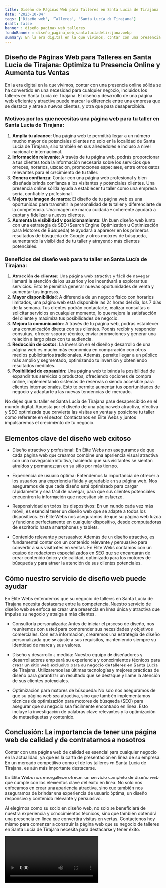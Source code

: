 ```yaml
---
title: Diseño de Páginas Web para Talleres en Santa Lucía de Tirajana
date: '2023-10-04'
tags: ['Diseño web', 'Talleres', 'Santa Lucía de Tirajana']
draft: false
banner : diseño_paginas_web_talleres
fondoBanner : diseño_pagina_web_santalucíadetirajana.webp
summary: En la era digital en la que vivimos, contar con una presencia online sólida se ha convertido en una necesidad para cualquier negocio, incluidos los talleres en Santa Lucía de Tirajana. El diseño y desarrollo de una página web eficiente y atractiva puede marcar la diferencia entre una empresa que se destaca y atrae a nuevos clientes, y otra que pasa desapercibida.
---
```


## Diseño de Páginas Web para Talleres en Santa Lucía de Tirajana: Optimiza tu Presencia Online y Aumenta tus Ventas

En la era digital en la que vivimos, contar con una presencia online sólida se ha convertido en una necesidad para cualquier negocio, incluidos los talleres en Santa Lucía de Tirajana. El diseño y desarrollo de una página web eficiente y atractiva puede marcar la diferencia entre una empresa que se destaca y atrae a nuevos clientes, y otra que pasa desapercibida.

### Motivos por los que necesitas una página web para tu taller en Santa Lucía de Tirajana:

1. **Amplía tu alcance**: Una página web te permitirá llegar a un número mucho mayor de potenciales clientes no solo en la localidad de Santa Lucía de Tirajana, sino también en sus alrededores e incluso a nivel nacional e internacional.
2. **Información relevante**: A través de tu página web, podrás proporcionar a tus clientes toda la información necesaria sobre los servicios que ofreces, horarios, ubicación, promociones especiales, entre otros datos relevantes para el crecimiento de tu taller.
3. **Genera confianza**: Contar con una página web profesional y bien diseñada brinda confianza a los visitantes y potenciales clientes. Una presencia online sólida ayuda a establecer tu taller como una empresa seria, confiable y profesional.
4. **Mejora tu imagen de marca**: El diseño de tu página web es una oportunidad para transmitir la personalidad de tu taller y diferenciarte de la competencia. Una imagen de marca cuidada y coherente ayudará a captar y fidelizar a nuevos clientes.
5. **Aumenta la visibilidad y posicionamiento**: Un buen diseño web junto con una estrategia de SEO (Search Engine Optimization u Optimización para Motores de Búsqueda) te ayudará a aparecer en los primeros resultados de búsqueda de Google y otros motores de búsqueda, aumentando la visibilidad de tu taller y atrayendo más clientes potenciales.

### Beneficios del diseño web para tu taller en Santa Lucía de Tirajana:

1. **Atracción de clientes**: Una página web atractiva y fácil de navegar llamará la atención de los usuarios y los incentivará a explorar tus servicios. Esto te permitirá generar nuevas oportunidades de venta y aumentar tus ingresos.
2. **Mayor disponibilidad**: A diferencia de un negocio físico con horarios limitados, una página web está disponible las 24 horas del día, los 7 días de la semana. Tus clientes podrán contactarte, realizar consultas o solicitar servicios en cualquier momento, lo que mejora la satisfacción del cliente y maximiza tus posibilidades de negocio.
3. **Mejora la comunicación**: A través de tu página web, podrás establecer una comunicación directa con tus clientes. Podrás recibir y responder consultas, ofrecer soporte técnico, enviar promociones y generar una relación a largo plazo con tu audiencia.
4. **Reducción de costos**: La inversión en el diseño y desarrollo de una página web es mucho más económica en comparación con otros medios publicitarios tradicionales. Además, permite llegar a un público más amplio y segmentado, optimizando tu inversión y obteniendo resultados medibles.
5. **Posibilidad de expansión**: Una página web te brinda la posibilidad de expandir tus servicios o productos, ofreciendo opciones de compra online, implementando sistemas de reservas o siendo accesible para clientes internacionales. Esto te permite aumentar tus oportunidades de negocio y adaptarte a las nuevas tendencias del mercado.

No dejes que tu taller en Santa Lucía de Tirajana pase desapercibido en el mundo digital. Apuesta por el diseño de una página web atractiva, efectiva y SEO optimizada que convierta las visitas en ventas y posicione tu taller como referente en el sector. Contáctanos en Élite Webs y juntos impulsaremos el crecimiento de tu negocio.

<GifSeo />

<Cta />

## Elementos clave del diseño web exitoso

- Diseño atractivo y profesional: En Élite Webs nos aseguramos de que cada página web que creamos combine una apariencia visual atractiva con una navegación intuitiva, haciendo que sus visitantes se sientan atraídos y permanezcan en su sitio por más tiempo.

- Experiencia de usuario óptima: Entendemos la importancia de ofrecer a los usuarios una experiencia fluida y agradable en su página web. Nos aseguramos de que cada diseño esté optimizado para cargar rápidamente y sea fácil de navegar, para que sus clientes potenciales encuentren la información que necesitan sin esfuerzo.

- Responsividad en todos los dispositivos: En un mundo cada vez más móvil, es esencial tener un diseño web que se adapte a todos los dispositivos. En Élite Webs nos aseguramos de que su página web luzca y funcione perfectamente en cualquier dispositivo, desde computadoras de escritorio hasta smartphones y tablets.

- Contenido relevante y persuasivo: Además de un diseño atractivo, es fundamental contar con un contenido relevante y persuasivo para convertir a sus visitantes en ventas. En Élite Webs contamos con un equipo de redactores especializados en SEO que se encargarán de crear contenido único y de calidad, optimizado para los motores de búsqueda y para atraer la atención de sus clientes potenciales.

## Cómo nuestro servicio de diseño web puede ayudar

En Élite Webs entendemos que su negocio de talleres en Santa Lucía de Tirajana necesita destacarse entre la competencia. Nuestro servicio de diseño web se enfoca en crear una presencia en línea única y atractiva que impulse su negocio y atraiga a más clientes.

- Consultoría personalizada: Antes de iniciar el proceso de diseño, nos reuniremos con usted para comprender sus necesidades y objetivos comerciales. Con esta información, crearemos una estrategia de diseño personalizada que se ajuste a sus requisitos, manteniendo siempre su identidad de marca y sus valores.

- Diseño y desarrollo a medida: Nuestro equipo de diseñadores y desarrolladores empleará su experiencia y conocimientos técnicos para crear un sitio web exclusivo para su negocio de talleres en Santa Lucía de Tirajana. Utilizaremos las últimas tecnologías y mejores prácticas de diseño para garantizar un resultado que se destaque y llame la atención de sus clientes potenciales.

- Optimización para motores de búsqueda: No solo nos aseguramos de que su página web sea atractiva, sino que también implementamos técnicas de optimización para motores de búsqueda (SEO) para asegurar que su negocio sea fácilmente encontrado en línea. Esto incluye la investigación de palabras clave relevantes y la optimización de metaetiquetas y contenido.

## Conclusión: La importancia de tener una página web de calidad y de contratarnos a nosotros

Contar con una página web de calidad es esencial para cualquier negocio en la actualidad, ya que es la carta de presentación en línea de su empresa. En un mercado competitivo como el de los talleres en Santa Lucía de Tirajana, es aún más importante destacarse.

En Élite Webs nos enorgullece ofrecer un servicio completo de diseño web que cumple con los elementos clave del éxito en línea. No solo nos enfocamos en crear una apariencia atractiva, sino que también nos aseguramos de brindar una experiencia de usuario óptima, un diseño responsivo y contenido relevante y persuasivo.

Al elegirnos como su socio en diseño web, no solo se beneficiará de nuestra experiencia y conocimientos técnicos, sino que también obtendrá una presencia en línea que convertirá visitas en ventas. Contáctenos hoy mismo para comenzar a construir la página web que su negocio de talleres en Santa Lucía de Tirajana necesita para destacarse y tener éxito.

<Video />

<CtaBot job='Talleres' city='Santa Lucía de Tirajana'/>

<Gmaps query='Santa Lucía de Tirajana+españa+maps' />